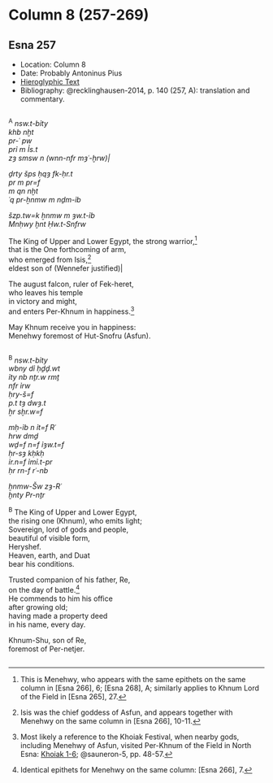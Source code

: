 # Column 8 (257-269) {-}

## Esna 257 {-}  
  
<style>  
  
  .col2 {  
    columns: 2 320px;         /* number of columns and width in pixels*/  
    -webkit-columns: 2 320px; /* chrome, safari */  
    -moz-columns: 2 320px;    /* firefox */  
    -webkit-column-break-inside: avoid;  
    -page-break-inside: avoid;  
    -break-inside: avoid;  
  }  
  
</style>  

- Location: Column 8
- Date: Probably Antoninus Pius 
- [Hieroglyphic Text](https://www.ifao.egnet.net/uploads/publications/enligne/Temples-Esna003.pdf#page=195){target="_blank"}  
- Bibliography: @recklinghausen-2014, p. 140 (257, A): translation and commentary.

<div class="col2">  

^A^ *nsw.t-bỉty  *  
*khb nḫt  *  
*pr-ʿ pw  *  
*prỉ m Ỉs.t  *  
*zȝ smsw n (wnn-nfr mȝʿ-ḫrw)|  *  
      
*ḏrty šps ḥqȝ fk-ḥr.t  *  
*pr m pr=f   *  
*m qn nḫt  *  
*ʿq pr-ẖnmw m nḏm-ỉb  *  
   
*šzp.tw=k ẖnmw m ȝw.t-ỉb  *  
*Mnḥwy ḫnt Ḥw.t-Snfrw  *  
  
The King of Upper and Lower Egypt,
the strong warrior,[^fn-257-0]  
that is the One forthcoming of arm,  
who emerged from Isis,[^fn-257-1a]    
eldest son of (Wennefer justified)|  
  
The august falcon, ruler of Fek-heret,  
who leaves his temple  
in victory and might,  
and enters Per-Khnum in happiness.[^fn-257-1]  
  
May Khnum receive you in happiness:  
Menehwy foremost of Hut-Snofru (Asfun). 

</div>

[^fn-257-0]: This is Menehwy, who appears with the same epithets on the same column in [Esna 266], 6; [Esna 268], A; similarly applies to Khnum Lord of the Field in [Esna 265], 27. 
[^fn-257-1a]: Isis was the chief goddess of Asfun, and appears together with Menehwy on the same column in [Esna 266], 10-11.
[^fn-257-1]: Most likely a reference to the Khoiak Festival, when nearby gods, including Menehwy of Asfun, visited Per-Khnum of the Field in North Esna: [Khoiak 1-6](https://bookdown.org/shemanefer/Esna2/calendar-i-55.html#khoiak-1-6){target="_blank"}; @sauneron-5, pp. 48-57.

<div class="col2">  

^B^ *nsw.t-bỉty  *  
*wbny dỉ ḥḏḏ.wt  *  
*ỉty nb nṯr.w rmṯ  *  
*nfr ỉrw  *  
*ḥry-š=f  *  
*p.t tȝ dwȝ.t *   
*ẖr sḫr.w=f  *  

*mḥ-ỉb n ỉt=f Rʿ  *  
*hrw dmḏ  *  
*wḏ=f n=f ỉȝw.t=f  *  
*ḥr-sȝ kḥkḥ  *  
*ỉr.n=f ỉmỉ.t-pr   *  
*ḥr rn-f rʿ-nb  *  

*ẖnmw-Šw zȝ-Rʿ  *  
*ḫnty Pr-nṯr  *  
  
^B^ The King of Upper and Lower Egypt,  
the rising one (Khnum), who emits light;  
Sovereign, lord of gods and people,  
beautiful of visible form,  
Heryshef.  
Heaven, earth, and Duat  
bear his conditions.  
  
Trusted companion of his father, Re,  
on the day of battle.[^fn-257-4]  
He commends to him his office  
after growing old;  
having made a property deed  
in his name, every day.  
  
Khnum-Shu, son of Re,  
foremost of Per-netjer.  

</div>

[^fn-257-4]: Identical epithets for Menehwy on the same column: [Esna 266], 7.
